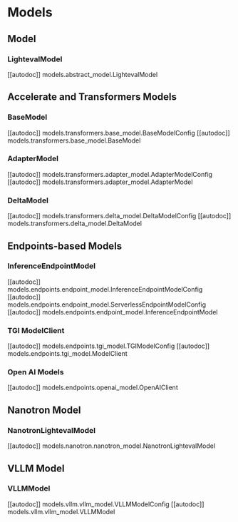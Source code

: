 # Models

## Model
### LightevalModel
[[autodoc]] models.abstract_model.LightevalModel


## Accelerate and Transformers Models
### BaseModel
[[autodoc]] models.transformers.base_model.BaseModelConfig
[[autodoc]] models.transformers.base_model.BaseModel

### AdapterModel
[[autodoc]] models.transformers.adapter_model.AdapterModelConfig
[[autodoc]] models.transformers.adapter_model.AdapterModel

### DeltaModel
[[autodoc]] models.transformers.delta_model.DeltaModelConfig
[[autodoc]] models.transformers.delta_model.DeltaModel

## Endpoints-based Models
### InferenceEndpointModel
[[autodoc]] models.endpoints.endpoint_model.InferenceEndpointModelConfig
[[autodoc]] models.endpoints.endpoint_model.ServerlessEndpointModelConfig
[[autodoc]] models.endpoints.endpoint_model.InferenceEndpointModel

### TGI ModelClient
[[autodoc]] models.endpoints.tgi_model.TGIModelConfig
[[autodoc]] models.endpoints.tgi_model.ModelClient

### Open AI Models
[[autodoc]] models.endpoints.openai_model.OpenAIClient

## Nanotron Model
### NanotronLightevalModel
[[autodoc]] models.nanotron.nanotron_model.NanotronLightevalModel

## VLLM Model
### VLLMModel
[[autodoc]] models.vllm.vllm_model.VLLMModelConfig
[[autodoc]] models.vllm.vllm_model.VLLMModel
